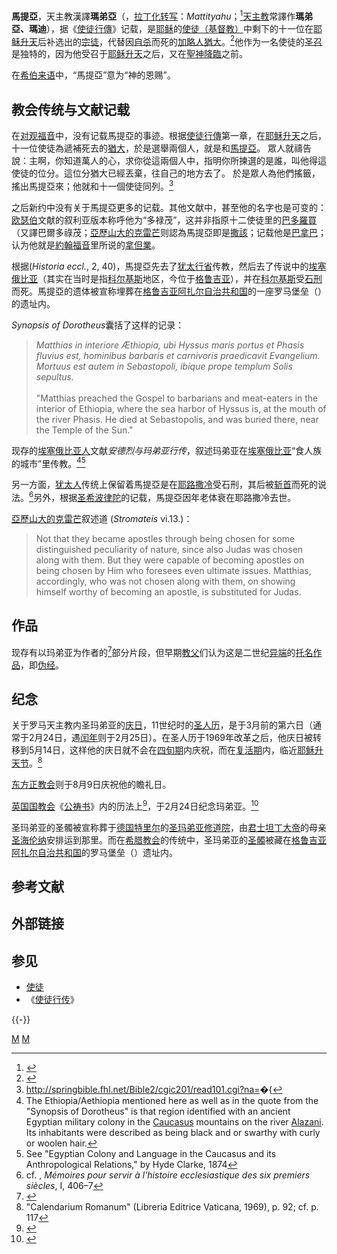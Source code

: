 {{Infobox saint
|name =聖馬提亚<br />Saint Matthias
|birth_date = 公元1世纪
|death_date = 约公元80年
|feast_day=5月14日 ([[罗马天主教|罗马天主教]]、[[基督新教|基督新教]])<br />8月9日 ([[希腊东正教|希腊东正教]])<br />2月24日 (闰年于2月25日) (1970前的 [[罗马天主教圣人历|罗马天主教圣人历]], [[美国圣公会|美国圣公会]]、[[路德宗|路德宗]]) 
|venerated_in = [[罗马天主教|罗马天主教]]<br />[[希腊东正教|希腊东正教]]<br />[[东方正统教会|东方正统教会]]<br />[[圣公宗|圣公宗]]<br />[[信义宗|信义宗]]
|image =Saint_Matthias.PNG
|imagesize = 200px
|caption = ''馬提亚''，由[[西蒙尼·馬蒂尼|西蒙尼·馬蒂尼]]所绘
|birth_place = [[罗马帝国|罗马帝国]][[犹太_(罗马行省)|犹太行省]]
|death_place = 犹太行省[[耶路撒冷|耶路撒冷]]；或于[[科尔基斯|科尔基斯]]（现今位于[[格鲁吉亚|格鲁吉亚]]）
|titles = [[使徒|使徒]]
|beatified_date =
|beatified_place =
|beatified_by =
|canonized_date =
|canonized_place =
|canonized_by =
|attributes = [[斧子|斧子]]<ref name="catholic">{{cite web |url =   http://www.catholic-saints.info/patron-saints/saint-matthias.htm |title = Saint Matthias |year = 2009 |publisher = Catholic Saints |accessdate = May 14, 2010}}</ref>  
|patronage = [[酗酒|酗酒]]; [[木匠|木匠]]; [[加里_(印第安纳州)|盖瑞城]]; [[天主教大瀑布城-比灵斯教区|天主教大瀑布城-比灵斯教区]], [[蒙大拿州|蒙大拿州]]; [[天花|天花]]; [[裁缝|裁缝]]; [[希望|望德]]; 坚忍不屈
|major_shrine =
|suppressed_date =
|issues =
}}

'''馬提亞'''，天主教漢譯'''瑪弟亞'''（{{lang-he|'''מתיאס הקדוש'''}}，[[拉丁化|拉丁化]][[转写|转写]]：''Mattityahu''；<ref>{{Cite web|url=http://www.biblegateway.com/passage/?search=Acts%201&version=CJB|title=Acts 1|accessdate=2017-11-13|author=|date=|work=|publisher=Bible Gateway}}</ref>[[天主教|天主教]]常譯作'''瑪弟亞、瑪迪'''），据《[[使徒行傳|使徒行傳]]》记载，是[[耶稣|耶稣]]的[[十二宗徒|使徒（基督教）]]中剩下的十一位在[[耶稣升天|耶稣升天]]后补选出的[[使徒|宗徒]]，代替因[[自杀|自杀]]而死的[[猶達斯|加略人猶大]]。<ref>{{Cite web|url=http://www.biblegateway.com/passage/?search=acts%201:18-26&version=NASB|title=Acts 1:18-26|accessdate=2017-11-13|author=|date=|work=|publisher=Bible Gateway}}</ref>他作为一名使徒的[[圣召|圣召]]是独特的，因为他受召于[[耶穌升天|耶稣升天]]之后，又在[[聖神降臨|聖神降臨]]之前。

在[[希伯来语|希伯来语]]中，“馬提亞”意为“神的恩赐”。

== 教会传统与文献记载==
在[[对观福音|对观福音]]中，没有记载馬提亞的事迹。根据[[使徒行傳|使徒行傳]]第一章，在[[耶稣升天|耶稣升天]]之后，十一位使徒為遞補死去的[[猶大|猶大]]，於是選舉兩個人，就是{{tsl|en|Joseph Barsabbas|巴撒巴}}和[[馬提亞|馬提亞]]。
眾人就禱告說：主啊，你知道萬人的心，求你從這兩個人中，指明你所揀選的是誰，叫他得這使徒的位分。這位分猶大已經丟棄，往自己的地方去了。
於是眾人為他們搖籤，搖出馬提亞來；他就和十一個使徒同列。<ref> http://springbible.fhl.net/Bible2/cgic201/read101.cgi?na=�{  </ref>

之后新约中没有关于馬提亞更多的记载。其他文献中，甚至他的名字也是可变的：[[該撒利亞的優西比烏|欧瑟伯]]文献的叙利亚版本称呼他为“多禄茂”，这并非指原十二使徒里的[[巴多羅買|巴多羅買]]（又譯巴爾多祿茂；[[克萊曼特_(亞歷山大城)|亞歷山大的克雷芒]]则認為馬提亞即是[[匝凱|撒該]]；''{{link-en|Clementine Recognitions|Clementine literature}}''记载他是[[巴尔纳伯|巴拿巴]]；{{link-en|Hilgenfeld|Hilgenfeld}}认为他就是[[約翰福音|約翰福音]]里所说的[[納塔乃耳|拿但業]]。

根据{{link-en|尼赛福禄·卡利斯图斯·桑卓普洛斯|Nicephorus Callistus Xanthopoulos}}(''Historia eccl.'', 2, 40)，馬提亞先去了[[犹太_(罗马行省)|犹太行省]]传教，然后去了传说中的[[埃塞俄比亚|埃塞俄比亚]]（其实在当时是指[[科爾基斯|科尔基斯]]地区，今位于[[格鲁吉亚|格鲁吉亚]]），并在[[科爾基斯|科尔基斯]]受[[石刑|石刑]]而死。馬提亞的遗体被宣称埋葬在[[格鲁吉亚|格鲁吉亚]][[阿扎尔|阿扎尔自治共和国]]的一座罗马堡垒（{{link-en|Gonio fortress|Gonio fortress}}）的遗址内。

''Synopsis of Dorotheus''囊括了这样的记录：

<blockquote>''Matthias in interiore Æthiopia, ubi Hyssus maris portus et Phasis fluvius est, hominibus barbaris et carnivoris praedicavit Evangelium. Mortuus est autem in Sebastopoli, ibique prope templum Solis sepultus.''<br/><br/>

"Matthias preached the Gospel to barbarians and meat-eaters in the interior of Ethiopia, where the sea harbor of Hyssus is, at the mouth of the river Phasis. He died at Sebastopolis, and was buried there, near the Temple of the Sun."</blockquote>

现存的[[埃塞俄比亚人|埃塞俄比亚人]]文献''安德烈与玛弟亚行传''，叙述玛弟亚在[[埃塞俄比亚|埃塞俄比亚]]“食人族的城市”里传教。<ref>The Ethiopia/Aethiopia mentioned here as well as in the quote from the "Synopsis of Dorotheus" is that region identified with an ancient Egyptian military colony in the [[Caucasus|Caucasus]] mountains on the river [[Alazani|Alazani]]. Its inhabitants were described as being black and or swarthy with curly or woolen hair.</ref><ref>See "Egyptian Colony and Language in the Caucasus and its Anthropological Relations," by Hyde Clarke, 1874</ref>

另一方面，[[犹太人|犹太人]]传统上保留着馬提亞是在[[耶路撒冷|耶路撒冷]]受石刑，其后被[[斬首|斩首]]而死的说法。<ref>cf. {{link-en|Tillemont|Louis-Sébastien Le Nain de Tillemont}}, ''Mémoires pour servir à l'histoire ecclesiastique des six premiers siècles'', I, 406–7</ref>另外，根据[[圣希波律陀|圣希波律陀]]的记载，馬提亞因年老体衰在耶路撒冷去世。

[[克萊曼特_(亞歷山大城)|亞歷山大的克雷芒]]叙述道 (''Stromateis''<!--?--> vi.13.)：

<blockquote>Not that they became apostles through being chosen for some distinguished peculiarity of nature, since also Judas was chosen along with them. But they were capable of becoming apostles on being chosen by Him who foresees even ultimate issues. Matthias, accordingly, who was not chosen along with them, on showing himself worthy of becoming an apostle, is substituted for Judas.</blockquote>

== 作品 ==
现存有以玛弟亚为作者的{{tsl|en|Gospel of Matthias|玛提亚福音}}<ref>{{cite web|url=http://www.earlychristianwritings.com/traditionsmatthias.html |title=The Traditions of Matthias |publisher=Earlychristianwritings.com |date= |accessdate=2011-05-12}}</ref>部分片段，但早期[[教父_(基督教歷史)|教父]]们认为这是二世纪[[异端|异端]]的[[托名文学|托名作品]]，即[[伪经|伪经]]。

== 纪念 ==
关于罗马天主教内圣玛弟亚的[[庆日|庆日]]，11世纪时的[[羅馬天主教聖人曆|圣人历]]，是于3月前的第六日（通常于2月24日，遇[[闰年|闰年]]则于2月25日）。在圣人历于1969年改革之后，他庆日被转移到5月14日，这样他的庆日就不会在[[大齋期|四旬期]]内庆祝，而在[[复活期|复活期]]内，临近[[耶穌升天節|耶稣升天节]]。<ref>"Calendarium Romanum" (Libreria Editrice Vaticana, 1969), p. 92; cf. p. 117</ref>

[[正教會|东方正教会]]则于8月9日庆祝他的瞻礼日。

[[英格蘭教會|英国国教会]]《[[公禱書|公祷书]]》内的历法上<ref>{{Cite news|url=http://prayerbook.ca/resources/bcponline/calendar/|title=The Calendar|date=2013-10-16|newspaper=The Prayer Book Society of Canada|accessdate=2017-11-13|language=en-US}}</ref>，于2月24日纪念玛弟亚。<ref>{{cite web |url = http://www.oremus.org/calendar/index05.html |title=web site |publisher = Oremus.org |date= |accessdate=2011-05-12}}</ref>

圣玛弟亚的圣髑被宣称葬于[[德国|德国]][[特里尔|特里尔]]的[[圣马提亚修道院|圣玛弟亚修道院]]，由[[君士坦丁大帝|君士坦丁大帝]]的母亲[[聖海倫納|圣海伦纳]]安排运到那里。而在[[希臘教會|希腊教会]]的传统中，圣玛弟亚的[[圣髑|圣髑]]被藏在[[格鲁吉亚|格鲁吉亚]][[阿扎尔|阿扎尔自治共和国]]的罗马堡垒（{{link-en|Gonio fortress|Gonio fortress}}）遗址内。

== 参考文献 ==
{{Reflist|2}}

== 外部链接 ==
{{Commons category|Saint Matthias}}
{{Wikisource1911Enc|Matthias (disciple)|Matthias}}

== 参见 ==
* [[使徒|使徒]]
* 《[[使徒行传|使徒行传]]》

{{-}}
{{耶稣的十二使徒}}
{{新约人物}}

{{天主教聖人}}
{{Authority control}}
[[Category:新约圣经中的人|M]]
[[Category:1世纪基督教聖人|M]]
